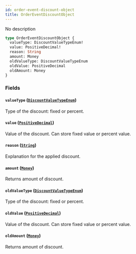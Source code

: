 ```yaml
---
id: order-event-discount-object
title: OrderEventDiscountObject
---
```



No description

```graphql
type OrderEventDiscountObject {
  valueType: DiscountValueTypeEnum!
  value: PositiveDecimal!
  reason: String
  amount: Money
  oldValueType: DiscountValueTypeEnum
  oldValue: PositiveDecimal
  oldAmount: Money
}
```


### Fields

#### `valueType` ([`DiscountValueTypeEnum`](../../../developer/api-reference/enums/discount-value-type-enum))

Type of the discount: fixed or percent.


#### `value` ([`PositiveDecimal`](../../../developer/api-reference/scalars/positive-decimal))

Value of the discount. Can store fixed value or percent value.


#### `reason` ([`String`](../../../developer/api-reference/scalars/string))

Explanation for the applied discount.


#### `amount` ([`Money`](../../../developer/api-reference/objects/money))

Returns amount of discount.


#### `oldValueType` ([`DiscountValueTypeEnum`](../../../developer/api-reference/enums/discount-value-type-enum))

Type of the discount: fixed or percent.


#### `oldValue` ([`PositiveDecimal`](../../../developer/api-reference/scalars/positive-decimal))

Value of the discount. Can store fixed value or percent value.


#### `oldAmount` ([`Money`](../../../developer/api-reference/objects/money))

Returns amount of discount.




